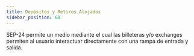 ```yaml
---
title: Depósitos y Retiros Alojados
sidebar_position: 60
---
```



SEP-24 permite un medio mediante el cual las billeteras y/o exchanges permiten al usuario interactuar directamente con una rampa de entrada y salida.

<DocCardList />
